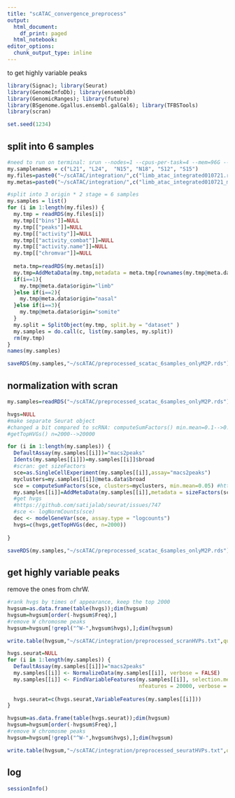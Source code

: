 ```yaml
---
title: "scATAC_convergence_preprocess"
output: 
  html_document:
    df_print: paged
  html_notebook:
editor_options:
  chunk_output_type: inline
--- 
```


to get highly variable peaks

```r
library(Signac); library(Seurat)
library(GenomeInfoDb); library(ensembldb)
library(GenomicRanges); library(future)
library(BSgenome.Ggallus.ensembl.galGal6); library(TFBSTools)
library(scran)

set.seed(1234)
```

## split into 6 samples

```r
#need to run on terminal: srun --nodes=1 --cpus-per-task=4 --mem=96G --pty bash
my.samplenames = c("L21", "L24",  "N15", "N18", "S12", "S15")
my.files=paste0("~/scATAC/integration/",c("limb_atac_integrated010721.rds","nasal_atac_integrated010721.rds","somite_atac_integrated010721.rds"))
my.metas=paste0("~/scATAC/integration/",c("limb_atac_integrated010721_meta.rds","nasal_atac_integrated010721_meta.rds","somite_atac_integrated010721_meta.rds"))

#split into 3 origin * 2 stage = 6 samples
my.samples = list()
for (i in 1:length(my.files)) {
  my.tmp = readRDS(my.files[i])
  my.tmp[["bins"]]=NULL
  my.tmp[["peaks"]]=NULL
  my.tmp[["activity"]]=NULL
  my.tmp[["activity_combat"]]=NULL
  my.tmp[["activity.name"]]=NULL
  my.tmp[["chromvar"]]=NULL
  
  meta.tmp=readRDS(my.metas[i])
  my.tmp=AddMetaData(my.tmp,metadata = meta.tmp[rownames(my.tmp@meta.data),c("broad","annotation_broad","fine","annotation_fine")])
  if(i==1){
    my.tmp@meta.data$origin="limb"
  }else if(i==2){
    my.tmp@meta.data$origin="nasal"
  }else if(i==3){
    my.tmp@meta.data$origin="somite"
  }
  my.split = SplitObject(my.tmp, split.by = "dataset" )
  my.samples = do.call(c, list(my.samples, my.split))
  rm(my.tmp)
}
names(my.samples)
```

```r
saveRDS(my.samples,"~/scATAC/preprocessed_scatac_6samples_onlyM2P.rds")
```

## normalization with scran

```r
my.samples=readRDS("~/scATAC/preprocessed_scatac_6samples_onlyM2P.rds")
```

```r
hvgs=NULL
#make separate Seurat object
#changed a bit compared to scRNA: computeSumFactors() min.mean=0.1-->0.05
#getTopHVGs() n=2000-->20000

for (i in 1:length(my.samples)) {
  DefaultAssay(my.samples[[i]])="macs2peaks"
  Idents(my.samples[[i]])=my.samples[[i]]$broad
  #scran: get sizeFactors
  sce=as.SingleCellExperiment(my.samples[[i]],assay="macs2peaks")
  myclusters=my.samples[[i]]@meta.data$broad
  sce = computeSumFactors(sce, clusters=myclusters, min.mean=0.05) #https://github.com/theislab/scib/blob/master/notebooks/data_preprocessing/pancreas/02_normalize_human_pancreas.ipynb
  my.samples[[i]]=AddMetaData(my.samples[[i]],metadata = sizeFactors(sce),col.name = "size_factor")
  #get hvgs
  #https://github.com/satijalab/seurat/issues/747
  #sce <- logNormCounts(sce)
  dec <- modelGeneVar(sce, assay.type = "logcounts")
  hvgs=c(hvgs,getTopHVGs(dec, n=2000))
  
}
```

```r
saveRDS(my.samples,"~/scATAC/preprocessed_scatac_6samples_onlyM2P.rds")
```

## get highly variable peaks

remove the ones from chrW.

```r
#rank hvgs by times of appearance, keep the top 2000
hvgsum=as.data.frame(table(hvgs));dim(hvgsum)
hvgsum=hvgsum[order(-hvgsum$Freq),]
#remove W chromosme peaks
hvgsum=hvgsum[!grepl("^W-",hvgsum$hvgs),];dim(hvgsum)

write.table(hvgsum,"~/scATAC/integration/preprocessed_scranHVPs.txt",quote=F)
```

```r
hvgs.seurat=NULL
for (i in 1:length(my.samples)) {
  DefaultAssay(my.samples[[i]])="macs2peaks"
  my.samples[[i]] <- NormalizeData(my.samples[[i]], verbose = FALSE)
  my.samples[[i]] <- FindVariableFeatures(my.samples[[i]], selection.method = "vst", 
                                          nfeatures = 20000, verbose = FALSE)
  
  hvgs.seurat=c(hvgs.seurat,VariableFeatures(my.samples[[i]]))
}

hvgsum=as.data.frame(table(hvgs.seurat));dim(hvgsum)
hvgsum=hvgsum[order(-hvgsum$Freq),]
#remove W chromosme peaks
hvgsum=hvgsum[!grepl("^W-",hvgsum$hvgs),];dim(hvgsum)

write.table(hvgsum,"~/scATAC/integration/preprocessed_seuratHVPs.txt",quote=F)
```

## log

```r
sessionInfo()
```

